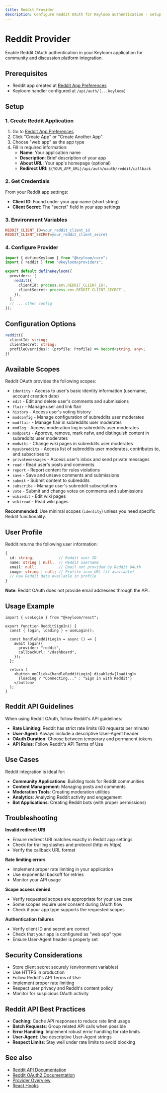 ```yaml
---
title: Reddit Provider
description: Configure Reddit OAuth for Keyloom authentication - setup, scopes, and community platform integration.
---
```


# Reddit Provider

Enable Reddit OAuth authentication in your Keyloom application for community and discussion platform integration.

## Prerequisites

- Reddit app created at [Reddit App Preferences](https://www.reddit.com/prefs/apps)
- Keyloom handler configured at `/api/auth/[...keyloom]`

## Setup

### 1. Create Reddit Application

1. Go to [Reddit App Preferences](https://www.reddit.com/prefs/apps)
2. Click "Create App" or "Create Another App"
3. Choose "web app" as the app type
4. Fill in required information:
   - **Name**: Your application name
   - **Description**: Brief description of your app
   - **About URL**: Your app's homepage (optional)
   - **Redirect URI**: `${YOUR_APP_URL}/api/auth/oauth/reddit/callback`

### 2. Get Credentials

From your Reddit app settings:

- **Client ID**: Found under your app name (short string)
- **Client Secret**: The "secret" field in your app settings

### 3. Environment Variables

```ini title=".env.local"
REDDIT_CLIENT_ID=your_reddit_client_id
REDDIT_CLIENT_SECRET=your_reddit_client_secret
```

### 4. Configure Provider

```ts title="keyloom.config.ts"
import { defineKeyloom } from "@keyloom/core";
import { reddit } from "@keyloom/providers";

export default defineKeyloom({
  providers: [
    reddit({
      clientId: process.env.REDDIT_CLIENT_ID!,
      clientSecret: process.env.REDDIT_CLIENT_SECRET!,
    }),
  ],
  // ... other config
});
```

## Configuration Options

```ts
reddit({
  clientId: string;
  clientSecret: string;
  profileOverrides?: (profile: Profile) => Record<string, any>;
})
```

## Available Scopes

Reddit OAuth provides the following scopes:

- `identity` - Access to user's basic identity information (username, account creation date)
- `edit` - Edit and delete user's comments and submissions
- `flair` - Manage user and link flair
- `history` - Access user's voting history
- `modconfig` - Manage configuration of subreddits user moderates
- `modflair` - Manage flair in subreddits user moderates
- `modlog` - Access moderation log in subreddits user moderates
- `modposts` - Approve, remove, mark nsfw, and distinguish content in subreddits user moderates
- `modwiki` - Change wiki pages in subreddits user moderates
- `mysubreddits` - Access list of subreddits user moderates, contributes to, and subscribes to
- `privatemessages` - Access user's inbox and send private messages
- `read` - Read user's posts and comments
- `report` - Report content for rules violations
- `save` - Save and unsave comments and submissions
- `submit` - Submit content to subreddits
- `subscribe` - Manage user's subreddit subscriptions
- `vote` - Submit and change votes on comments and submissions
- `wikiedit` - Edit wiki pages
- `wikiread` - Read wiki pages

**Recommended**: Use minimal scopes (`identity`) unless you need specific Reddit functionality.

## User Profile

Reddit returns the following user information:

```ts
{
  id: string;           // Reddit user ID
  name: string | null;  // Reddit username
  email: null;          // Email not provided by Reddit OAuth
  image: string | null; // Profile icon URL (if available)
  // Raw Reddit data available in profile
}
```

**Note**: Reddit OAuth does not provide email addresses through the API.

## Usage Example

```tsx title="components/RedditSignIn.tsx"
import { useLogin } from "@keyloom/react";

export function RedditSignIn() {
  const { login, loading } = useLogin();

  const handleRedditLogin = async () => {
    await login({
      provider: "reddit",
      callbackUrl: "/dashboard",
    });
  };

  return (
    <button onClick={handleRedditLogin} disabled={loading}>
      {loading ? "Connecting..." : "Sign in with Reddit"}
    </button>
  );
}
```

## Reddit API Guidelines

When using Reddit OAuth, follow Reddit's API guidelines:

- **Rate Limiting**: Reddit has strict rate limits (60 requests per minute)
- **User-Agent**: Always include a descriptive User-Agent header
- **OAuth Duration**: Choose between temporary and permanent tokens
- **API Rules**: Follow Reddit's API Terms of Use

## Use Cases

Reddit integration is ideal for:

- **Community Applications**: Building tools for Reddit communities
- **Content Management**: Managing posts and comments
- **Moderation Tools**: Creating moderation utilities
- **Analytics**: Analyzing Reddit activity and engagement
- **Bot Applications**: Creating Reddit bots (with proper permissions)

## Troubleshooting

**Invalid redirect URI**
- Ensure redirect URI matches exactly in Reddit app settings
- Check for trailing slashes and protocol (http vs https)
- Verify the callback URL format

**Rate limiting errors**
- Implement proper rate limiting in your application
- Use exponential backoff for retries
- Monitor your API usage

**Scope access denied**
- Verify requested scopes are appropriate for your use case
- Some scopes require user consent during OAuth flow
- Check if your app type supports the requested scopes

**Authentication failures**
- Verify client ID and secret are correct
- Check that your app is configured as "web app" type
- Ensure User-Agent header is properly set

## Security Considerations

- Store client secret securely (environment variables)
- Use HTTPS in production
- Follow Reddit's API Terms of Use
- Implement proper rate limiting
- Respect user privacy and Reddit's content policy
- Monitor for suspicious OAuth activity

## Reddit API Best Practices

- **Caching**: Cache API responses to reduce rate limit usage
- **Batch Requests**: Group related API calls when possible
- **Error Handling**: Implement robust error handling for rate limits
- **User-Agent**: Use descriptive User-Agent strings
- **Respect Limits**: Stay well under rate limits to avoid blocking

## See also

- [Reddit API Documentation](https://www.reddit.com/dev/api/)
- [Reddit OAuth2 Documentation](https://github.com/reddit-archive/reddit/wiki/OAuth2)
- [Provider Overview](/docs/providers/overview)
- [React Hooks](/docs/react/hooks)
